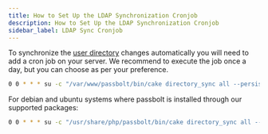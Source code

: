 ```yaml
---
title: How to Set Up the LDAP Synchronization Cronjob
description: How to Set Up the LDAP Synchronization Cronjob
sidebar_label: LDAP Sync Cronjob
---
```


To synchronize the [user directory](/admin/user-provisioning/users-directory/) changes automatically you will need to add a cron job on your server. We recommend to execute
the job once a day, but you can choose as per your preference.

```bash
0 0 * * * su -c "/var/www/passbolt/bin/cake directory_sync all --persist" -s /bin/bash www-data >> /var/log/cron.log 2>&1
```

For debian and ubuntu systems where passbolt is installed through our supported packages:

```bash
0 0 * * * su -c "/usr/share/php/passbolt/bin/cake directory_sync all --persist" -s /bin/bash www-data >> /var/log/cron.log 2>&1
```

